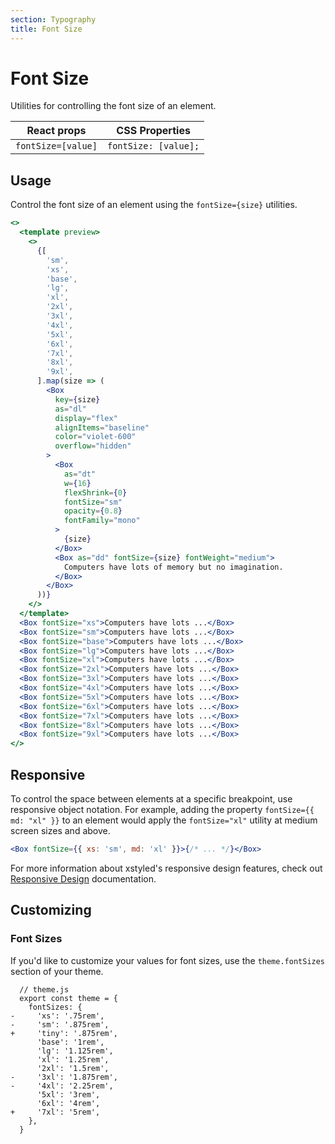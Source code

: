 ```yaml
---
section: Typography
title: Font Size
---
```


# Font Size

Utilities for controlling the font size of an element.

| React props        | CSS Properties       |
| ------------------ | -------------------- |
| `fontSize=[value]` | `fontSize: [value];` |

## Usage

Control the font size of an element using the `fontSize={size}` utilities.

```jsx preview
<>
  <template preview>
    <>
      {[
        'sm',
        'xs',
        'base',
        'lg',
        'xl',
        '2xl',
        '3xl',
        '4xl',
        '5xl',
        '6xl',
        '7xl',
        '8xl',
        '9xl',
      ].map(size => (
        <Box
          key={size}
          as="dl"
          display="flex"
          alignItems="baseline"
          color="violet-600"
          overflow="hidden"
        >
          <Box
            as="dt"
            w={16}
            flexShrink={0}
            fontSize="sm"
            opacity={0.8}
            fontFamily="mono"
          >
            {size}
          </Box>
          <Box as="dd" fontSize={size} fontWeight="medium">
            Computers have lots of memory but no imagination.
          </Box>
        </Box>
      ))}
    </>
  </template>
  <Box fontSize="xs">Computers have lots ...</Box>
  <Box fontSize="sm">Computers have lots ...</Box>
  <Box fontSize="base">Computers have lots ...</Box>
  <Box fontSize="lg">Computers have lots ...</Box>
  <Box fontSize="xl">Computers have lots ...</Box>
  <Box fontSize="2xl">Computers have lots ...</Box>
  <Box fontSize="3xl">Computers have lots ...</Box>
  <Box fontSize="4xl">Computers have lots ...</Box>
  <Box fontSize="5xl">Computers have lots ...</Box>
  <Box fontSize="6xl">Computers have lots ...</Box>
  <Box fontSize="7xl">Computers have lots ...</Box>
  <Box fontSize="8xl">Computers have lots ...</Box>
  <Box fontSize="9xl">Computers have lots ...</Box>
</>
```

## Responsive

To control the space between elements at a specific breakpoint, use responsive object notation. For example, adding the property `fontSize={{ md: "xl" }}` to an element would apply the `fontSize="xl"` utility at medium screen sizes and above.

```jsx
<Box fontSize={{ xs: 'sm', md: 'xl' }}>{/* ... */}</Box>
```

For more information about xstyled's responsive design features, check out [Responsive Design](@TODO-link) documentation.

## Customizing

### Font Sizes

If you'd like to customize your values for font sizes, use the `theme.fontSizes` section of your theme.

```diffjs
  // theme.js
  export const theme = {
    fontSizes: {
-     'xs': '.75rem',
-     'sm': '.875rem',
+     'tiny': '.875rem',
      'base': '1rem',
      'lg': '1.125rem',
      'xl': '1.25rem',
      '2xl': '1.5rem',
-     '3xl': '1.875rem',
-     '4xl': '2.25rem',
      '5xl': '3rem',
      '6xl': '4rem',
+     '7xl': '5rem',
    },
  }
```
